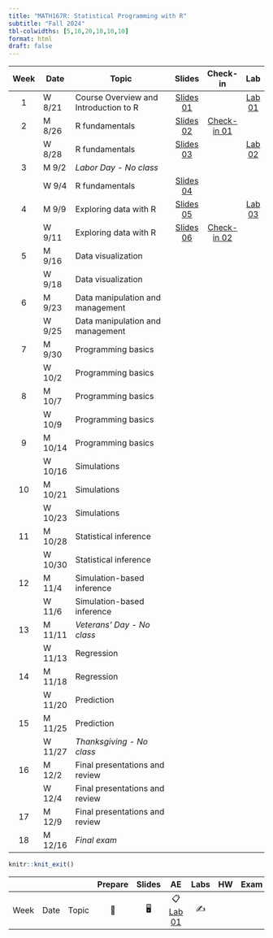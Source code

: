 ```yaml
---
title: "MATH167R: Statistical Programming with R"
subtitle: "Fall 2024"
tbl-colwidths: [5,10,20,10,10,10]
format: html
draft: false
---
```


::: column-screen-inset-right
| Week | Date   | Topic                                 | Slides | Check-in | Lab |
|:----:|--------|---------------------------------------|:------:|:--------:|:---:|
|  1   | W 8/21 | Course Overview and Introduction to R |    [Slides 01](slides/01_overview.html){.label .label-green}          |                                                               | [Lab 01](labs/01_lab.html){.label .label-red} |
|  2   | M 8/26 | R fundamentals                        | [Slides 02](slides/02_objects-classes.html){.label .label-green}        |  [Check-in 01](checkins/01_checkin.html){.label .label-purple}        |     |
|      | W 8/28 | R fundamentals                        | [Slides 03](slides/03_functions-vectors-matrices.html){.label .label-green}       |          |   [Lab 02](labs/02_lab.html){.label .label-red}   |
|  3   | M 9/2  | *Labor Day - No class*                       |        |          |     |
|      | W 9/4 | R fundamentals               |  [Slides 04](slides/04_lists-data-frames.html){.label .label-green}      |          |     |
|  4   | M 9/9 | Exploring data with R                 |   [Slides 05](slides/05_exploring-data.html){.label .label-green}        |        |   [Lab 03](labs/03_lab.html){.label .label-red}    |
|      | W 9/11 | Exploring data with R                    |   [Slides 06](slides/06_factors-groups.html){.label .label-green}      |  [Check-in 02](checkins/02_checkin.html){.label .label-purple} |                  |     |
|  5   | M 9/16 | Data visualization                    |        |          |     |
|      | W 9/18 | Data visualization                    |        |          |     |
|  6   | M 9/23 | Data manipulation and management      |        |          |     |
|      | W 9/25 | Data manipulation and management      |        |          |     |
|  7   | M 9/30  | Programming basics                    |        |          |     |
|      | W 10/2  | Programming basics                    |        |          |     |
|  8   | M 10/7 | Programming basics                    |        |          |     |
|      | W 10/9 | Programming basics                    |        |          |     |
|  9   | M 10/14 | Programming basics                    |        |          |     |
|      | W 10/16 | Simulations                           |        |          |     |
|  10  | M 10/21 | Simulations                           |        |          |     |
|      | W 10/23 | Simulations                           |        |          |     |
|  11  | M 10/28  | Statistical inference                 |        |          |     |
|      | W 10/30 | Statistical inference                 |        |          |     |
|  12  | M 11/4 | Simulation-based inference                  |        |          |     |
|      | W 11/6 | Simulation-based inference            |        |          |     |
|  13  | M 11/11 | *Veterans' Day - No class*                           |        |          |     |
|      | W 11/13 | Regression                          |        |          |     |
|  14  | M 11/18 | Regression                           |        |          |     |
|      | W 11/20  | Prediction                         |        |          |     |
|  15  | M 11/25  | Prediction      |        |          |     |
|      | W 11/27  | *Thanksgiving - No class*     |        |          |     |
|  16  | M 12/2  | Final presentations and review                   |        |          |     |
|      | W 12/4 | Final presentations and review                   |        |          |     |
|  17  | M 12/9  | Final presentations and review                   |        |          |     |
|   18   | M 12/16 | *Final exam*                   |        |          |     |
:::

```r
knitr::knit_exit()
```

|      |      |       | Prepare | Slides |                    AE                    | Labs | HW  | Exam | Project |
|--------|--------|--------|:------:|:------:|:------:|:------:|:------:|:------:|:------:|
| Week | Date | Topic |   📖    |   🖥️   | 📋 [Lab 01](hello){.label .label-purple} |  ✍️  |     |      |         |
